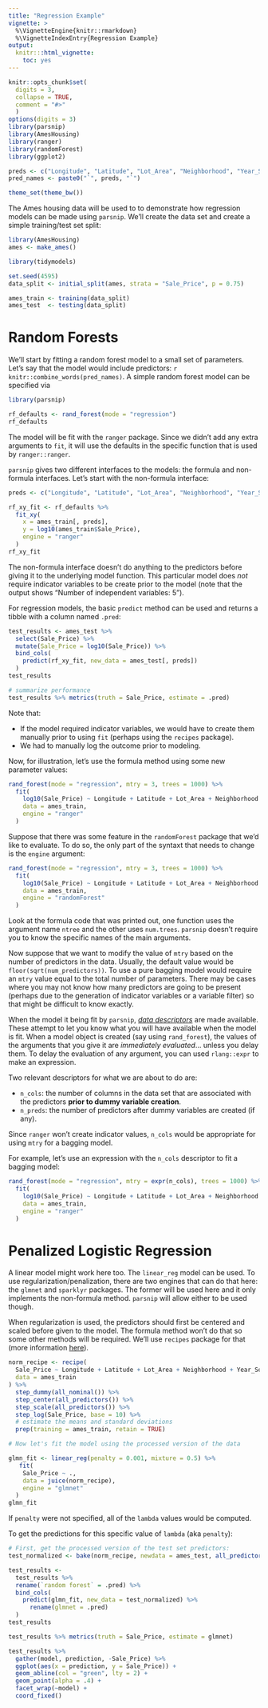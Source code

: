 ```yaml
---
title: "Regression Example"
vignette: >
  %\VignetteEngine{knitr::rmarkdown}
  %\VignetteIndexEntry{Regression Example}
output:
  knitr:::html_vignette:
    toc: yes
---
```


```r
knitr::opts_chunk$set(
  digits = 3,
  collapse = TRUE,
  comment = "#>"
  )
options(digits = 3)
library(parsnip)
library(AmesHousing)
library(ranger)
library(randomForest)
library(ggplot2)

preds <- c("Longitude", "Latitude", "Lot_Area", "Neighborhood", "Year_Sold")
pred_names <- paste0("`", preds, "`")

theme_set(theme_bw())
```

The Ames housing data will be used to to demonstrate how regression models can be made using `parsnip`. We'll create the data set and create a simple training/test set split:

```r
library(AmesHousing)
ames <- make_ames()

library(tidymodels)

set.seed(4595)
data_split <- initial_split(ames, strata = "Sale_Price", p = 0.75)

ames_train <- training(data_split)
ames_test  <- testing(data_split)
```

# Random Forests

We'll start by fitting a random forest model to a small set of parameters. Let's say that the model would include predictors: `r knitr::combine_words(pred_names)`. A simple random forest model can be specified via

```r
library(parsnip)

rf_defaults <- rand_forest(mode = "regression")
rf_defaults
```

The model will be fit with the `ranger` package. Since we didn't add any extra arguments to `fit`, it will use the defaults in the specific function that is used by `ranger::ranger`. 

`parsnip` gives two different interfaces to the models: the formula and non-formula interfaces. Let's start with the non-formula interface:


```r
preds <- c("Longitude", "Latitude", "Lot_Area", "Neighborhood", "Year_Sold")

rf_xy_fit <- rf_defaults %>%
  fit_xy(
    x = ames_train[, preds],
    y = log10(ames_train$Sale_Price),
    engine = "ranger"
  )
rf_xy_fit
```

The non-formula interface doesn't do anything to the predictors before giving it to the underlying model function. This particular model does _not_ require indicator variables to be create prior to the model (note that the output shows "Number of independent variables:  5"). 

For regression models, the basic `predict` method can be used and returns a tibble with a column named `.pred`:

```r
test_results <- ames_test %>%
  select(Sale_Price) %>%
  mutate(Sale_Price = log10(Sale_Price)) %>%
  bind_cols(
    predict(rf_xy_fit, new_data = ames_test[, preds])
  )
test_results

# summarize performance
test_results %>% metrics(truth = Sale_Price, estimate = .pred) 
```
Note that: 

 * If the model required indicator variables, we would have to create them manually prior to using `fit` (perhaps using the `recipes` package).
 * We had to manually log the outcome prior to modeling. 

Now, for illustration, let's use the formula method using some new parameter values:

```r
rand_forest(mode = "regression", mtry = 3, trees = 1000) %>%
  fit(
    log10(Sale_Price) ~ Longitude + Latitude + Lot_Area + Neighborhood + Year_Sold,
    data = ames_train,
    engine = "ranger"
  )
```
 
Suppose that there was some feature in the `randomForest` package that we'd like to evaluate. To do so, the only part of the syntaxt that needs to change is the `engine` argument:


```r
rand_forest(mode = "regression", mtry = 3, trees = 1000) %>%
  fit(
    log10(Sale_Price) ~ Longitude + Latitude + Lot_Area + Neighborhood + Year_Sold,
    data = ames_train,
    engine = "randomForest"
  )
```

Look at the formula code that was printed out, one function uses the argument name `ntree` and the other uses `num.trees`. `parsnip` doesn't require you to know the specific names of the main arguments. 

Now suppose that we want to modify the value of `mtry` based on the number of predictors in the data. Usually, the default value would be `floor(sqrt(num_predictors))`. To use a pure bagging model would require an `mtry` value equal to the total number of parameters. There may be cases where you may not know how many predictors are going to be present (perhaps due to the generation of indicator variables or a variable filter) so that might be difficult to know exactly. 

When the model it being fit by `parsnip`, [_data descriptors_](https://topepo.github.io/parsnip/reference/descriptors.html) are made available. These attempt to let you know what you will have available when the model is fit. When a model object is created (say  using `rand_forest`), the values of the arguments that you give it are _immediately evaluated_... unless you delay them. To delay the evaluation of any argument, you can used `rlang::expr` to make an expression. 

Two relevant descriptors for what we are about to do are:

 * `n_cols`: the number of columns in the data set that are associated with the predictors **prior to dummy variable creation**.
 * `n_preds`: the number of predictors after dummy variables are created (if any).

Since `ranger` won't create indicator values, `n_cols` would be appropriate for using `mtry` for a bagging model. 

For example, let's use an expression with the `n_cols` descriptor to fit a bagging model: 

```r
rand_forest(mode = "regression", mtry = expr(n_cols), trees = 1000) %>%
  fit(
    log10(Sale_Price) ~ Longitude + Latitude + Lot_Area + Neighborhood + Year_Sold,
    data = ames_train,
    engine = "ranger"
  )
```


# Penalized Logistic Regression

A linear model might work here too. The `linear_reg` model can be used. To use regularization/penalization, there are two engines that can do that here: the `glmnet` and `sparklyr` packages. The former will be used here and it only implements the non-formula method. `parsnip` will allow either to be used though. 

When regularization is used, the predictors should first be centered and scaled before given to the model. The formula method won't do that so some other methods will be required. We'll use `recipes` package for that (more information [here](https://tidymodels.github.io/recipes/)). 
```r
norm_recipe <- recipe(
  Sale_Price ~ Longitude + Latitude + Lot_Area + Neighborhood + Year_Sold, 
  data = ames_train
) %>%
  step_dummy(all_nominal()) %>%
  step_center(all_predictors()) %>%
  step_scale(all_predictors()) %>%
  step_log(Sale_Price, base = 10) %>% 
  # estimate the means and standard deviations
  prep(training = ames_train, retain = TRUE)

# Now let's fit the model using the processed version of the data

glmn_fit <- linear_reg(penalty = 0.001, mixture = 0.5) %>% 
   fit(
    Sale_Price ~ .,
    data = juice(norm_recipe),
    engine = "glmnet"
  )
glmn_fit
```

If `penalty` were not specified, all of the `lambda` values would be computed. 

To get the predictions for this specific value of `lambda` (aka `penalty`):

```r
# First, get the processed version of the test set predictors:
test_normalized <- bake(norm_recipe, newdata = ames_test, all_predictors())

test_results <- 
  test_results %>%
  rename(`random forest` = .pred) %>%
  bind_cols(
    predict(glmn_fit, new_data = test_normalized) %>%
      rename(glmnet = .pred)
  )
test_results

test_results %>% metrics(truth = Sale_Price, estimate = glmnet) 

test_results %>% 
  gather(model, prediction, -Sale_Price) %>% 
  ggplot(aes(x = prediction, y = Sale_Price)) + 
  geom_abline(col = "green", lty = 2) + 
  geom_point(alpha = .4) + 
  facet_wrap(~model) + 
  coord_fixed()
```
